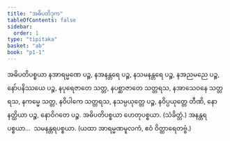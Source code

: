 ```yaml
---
title: "အဓိပတိဒုက"
tableOfContents: false
sidebar:
  order: 1
type: "tipitaka"
basket: "ab"
book: "p1-1"
---
```



<DynamicBreadcrumb />

<Division number="164" book="p1-1" e="ch" v="36" p="51">

<Paragraph number="585" book="p1-1">
အဓိပတိပစ္စယာ နအာရမ္မဏေ ပဉ္စ, နအနန္တရေ ပဉ္စ, နသမနန္တရေ ပဉ္စ, နအညမညေ ပဉ္စ, နော်ပနိဿယေ ပဉ္စ, နပုရေဇာတေ သတ္တ, နပစ္ဆာဇာတေ သတ္တရသ, နအာသေဝနေ သတ္တရသ, နကမ္မေ သတ္တ, နဝိပါကေ သတ္တရသ, နသမ္ပယုတ္တေ ပဉ္စ, နဝိပ္ပယုတ္တေ တီဏိ, နောနတ္ထိယာ ပဉ္စ, နောဝိဂတေ ပဉ္စ.
</Paragraph>

<Paragraph number="586" book="p1-1">
အဓိပတိပစ္စယာ ဟေတုပစ္စယာ. (သံခိတ္တံ.)
</Paragraph>

<Paragraph number="587" book="p1-1">
အနန္တရပစ္စယာ…  သမနန္တရပစ္စယာ.

</Paragraph>
</Division>

<Paragraph number="588" type="center" book="p1-1">
(ယထာ အာရမ္မဏမူလကံ, ဧဝံ ဝိတ္ထာရေတဗ္ဗံ.)
</Paragraph>